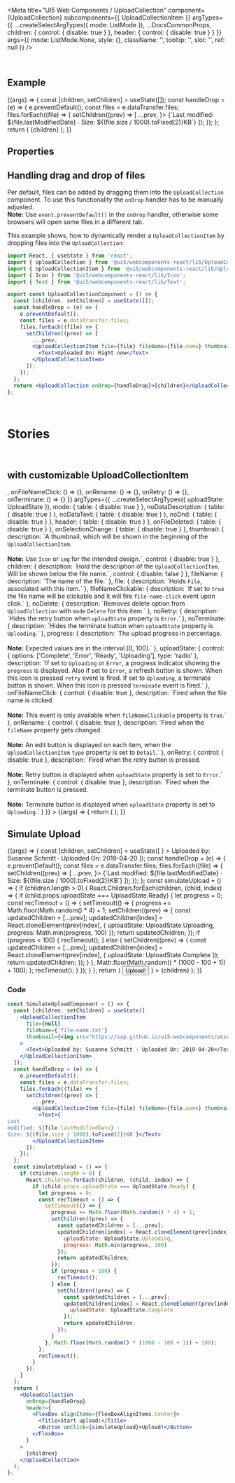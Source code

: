 
<Meta
  title="UI5 Web Components / UploadCollection"
  component={UploadCollection}
  subcomponents={{ UploadCollectionItem }}
  argTypes={{
    ...createSelectArgTypes({ mode: ListMode }),
    ...DocsCommonProps,
    children: { control: { disable: true } },
    header: { control: { disable: true } }
  }}
  args={{
    mode: ListMode.None,
    style: {},
    className: '',
    tooltip: '',
    slot: '',
    ref: null
  }}
/>

<DocsHeader />

<br />

## Example

<Canvas>
  <Story name="Default">
    {(args) => {
      const [children, setChildren] = useState([]);
      const handleDrop = (e) => {
        e.preventDefault();
        const files = e.dataTransfer.files;
        files.forEach((file) => {
          setChildren((prev) => [
            ...prev,
            <UploadCollectionItem file={file} fileName={file.name} thumbnail={<Icon name="document" />}>
              <Text>{`Last modified: ${file.lastModifiedDate} · Size: ${(file.size / 1000).toFixed(2)}KB`}</Text>
            </UploadCollectionItem>
          ]);
        });
      };
      return (
        <UploadCollection {...args} onDrop={handleDrop}>
          {children}
        </UploadCollection>
      );
    }}
  </Story>
</Canvas>

## Properties

<ArgsTable story="Default" />

## Handling drag and drop of files

Per default, files can be added by dragging them into the `UploadCollection` component.
To use this functionality the `onDrop` handler has to be manually adjusted.<br/>
**Note:** Use `event.preventDefault()` in the `onDrop` handler, otherwise some browsers will open some files in a different tab.

This example shows, how to dynamically render a `UploadCollectionItem` by dropping files into the `UploadCollection`:

```jsx
import React, { useState } from 'react';
import { UploadCollection } from '@ui5/webcomponents-react/lib/UploadCollection';
import { UploadCollectionItem } from '@ui5/webcomponents-react/lib/UploadCollectionItem';
import { Icon } from '@ui5/webcomponents-react/lib/Icon';
import { Text } from '@ui5/webcomponents-react/lib/Text';

export const UploadCollectionComponent = () => {
  const [children, setChildren] = useState([]);
  const handleDrop = (e) => {
    e.preventDefault();
    const files = e.dataTransfer.files;
    files.forEach((file) => {
      setChildren((prev) => [
        ...prev,
        <UploadCollectionItem file={file} fileName={file.name} thumbnail={<Icon name="document" />}>
          <Text>Uploaded On: Right now</Text>
        </UploadCollectionItem>
      ]);
    });
  };
  return <UploadCollection onDrop={handleDrop}>{children}</UploadCollection>;
};
```

<br />

# Stories

<br />

## with customizable UploadCollectionItem

<Canvas>
  <Story
    name="with UploadCollectionItem"
    args={{
      fileName: 'file-name.txt',
      file: null,
      fileNameClickable: false,
      noDelete: false,
      noRetry: false,
      noTerminate: false,
      progress: 0,
      uploadState: UploadState.Ready,
      children: 'UploadCollectionItem',
      thumbnail: <Icon name="document" />,
      onFileNameClick: () => {},
      onRename: () => {},
      onRetry: () => {},
      onTerminate: () => {}
    }}
    argTypes={{
      ...createSelectArgTypes({ uploadState: UploadState }),
      mode: { table: { disable: true } },
      noDataDescription: { table: { disable: true } },
      noDataText: { table: { disable: true } },
      noDnd: { table: { disable: true } },
      header: { table: { disable: true } },
      onFileDeleted: { table: { disable: true } },
      onSelectionChange: { table: { disable: true } },
      thumbnail: {
        description: `A thumbnail, which will be shown in the beginning of the <code>UploadCollectionItem</code>. <br><br> <b>Note:</b> Use <code>Icon</code> or <code>img</code> for the intended design.`,
        control: { disable: true }
      },
      children: {
        description: `Hold the description of the <code>UploadCollectionItem</code>. Will be shown below the file name.`,
        control: { disable: false }
      },
      fileName: { description: `The name of the file.` },
      file: {
        description: `Holds <code>File</code>, associated with this item.`
      },
      fileNameClickable: {
        description: `If set to <code>true</code> the file name will be clickable and it will fire <code>file-name-click</code> event upon click.`
      },
      noDelete: {
        description: `Removes delete option from <code>UploadCollection</code> with <code>mode</code> <code>Delete</code> for this item.`
      },
      noRetry: {
        description: `Hides the retry button when <code>uploadState</code> property is <code>Error</code>.`
      },
      noTerminate: {
        description: `Hides the terminate button when <code>uploadState</code> property is <code>Uploading</code>.`
      },
      progress: {
        description: `The upload progress in percentage. <br><br> <b>Note:</b> Expected values are in the interval [0, 100].`
      },
      uploadState: {
        control: {
          options: ['Complete', 'Error', 'Ready', 'Uploading'],
          type: 'radio'
        },
        description: `If set to <code>Uploading</code> or <code>Error</code>, a progress indicator showing the <code>progress</code> is displayed. Also if set to <code>Error</code>, a refresh button is shown. When this icon is pressed <code>retry</code> event is fired. If set to <code>Uploading</code>, a terminate button is shown. When this icon is pressed <code>terminate</code> event is fired.`
      },
      onFileNameClick: {
        control: { disable: true },
        description: `Fired when the file name is clicked. <br><br> <b>Note:</b> This event is only available when <code>fileNameClickable</code> property is <code>true</code>.`
      },
      onRename: {
        control: { disable: true },
        description: `Fired when the <code>fileName</code> property gets changed. <br><br> <b>Note:</b> An edit button is displayed on each item, when the <code>UploadCollectionItem</code> <code>type</code> property is set to <code>Detail</code>.`
      },
      onRetry: {
        control: { disable: true },
        description: `Fired when the retry button is pressed. <br><br> <b>Note:</b> Retry button is displayed when <code>uploadState</code> property is set to <code>Error</code>.`
      },
      onTerminate: {
        control: { disable: true },
        description: `Fired when the terminate button is pressed. <br><br> <b>Note:</b> Terminate button is displayed when <code>uploadState</code> property is set to <code>Uploading</code>.`
      }
    }}
  >
    {(args) => {
      return (
        <UploadCollection>
          <UploadCollectionItem {...args} />
        </UploadCollection>
      );
    }}
  </Story>
</Canvas>

<ArgsTable story="with UploadCollectionItem" />

<br />

## Simulate Upload

<Canvas>
  <Story name="Simulated Upload">
    {(args) => {
      const [children, setChildren] = useState([
        <UploadCollectionItem
          file={null}
          fileName={'file-name.txt'}
          thumbnail={<img src="https://sap.github.io/ui5-webcomponents/assets/images/logo.png" />}
        >
          <Text>Uploaded by: Susanne Schmitt · Uploaded On: 2019-04-20</Text>
        </UploadCollectionItem>
      ]);
      const handleDrop = (e) => {
        e.preventDefault();
        const files = e.dataTransfer.files;
        files.forEach((file) => {
          setChildren((prev) => [
            ...prev,
            <UploadCollectionItem file={file} fileName={file.name} thumbnail={<Icon name="document" />}>
              <Text>{`Last modified: ${file.lastModifiedDate} · Size: ${(file.size / 1000).toFixed(2)}KB`}</Text>
            </UploadCollectionItem>
          ]);
        });
      };
      const simulateUpload = () => {
        if (children.length > 0) {
          React.Children.forEach(children, (child, index) => {
            if (child.props.uploadState === UploadState.Ready) {
              let progress = 0;
              const recTimeout = () => {
                setTimeout(() => {
                  progress += Math.floor(Math.random() * 4) + 1;
                  setChildren((prev) => {
                    const updatedChildren = [...prev];
                    updatedChildren[index] = React.cloneElement(prev[index], {
                      uploadState: UploadState.Uploading,
                      progress: Math.min(progress, 100)
                    });
                    return updatedChildren;
                  });
                  if (progress < 100) {
                    recTimeout();
                  } else {
                    setChildren((prev) => {
                      const updatedChildren = [...prev];
                      updatedChildren[index] = React.cloneElement(prev[index], {
                        uploadState: UploadState.Complete
                      });
                      return updatedChildren;
                    });
                  }
                }, Math.floor(Math.random() * (1000 - 100 + 1)) + 100);
              };
              recTimeout();
            }
          });
        }
      };
      return (
        <UploadCollection
          onDrop={handleDrop}
          header={
            <FlexBox alignItems={FlexBoxAlignItems.Center}>
              <Title>Start upload:</Title>
              <Button onClick={simulateUpload}>Upload!</Button>
            </FlexBox>
          }
        >
          {children}
        </UploadCollection>
      );
    }}
  </Story>
</Canvas>

### Code

```jsx
const SimulateUploadComponent = () => {
  const [children, setChildren] = useState([
    <UploadCollectionItem
      file={null}
      fileName={'file-name.txt'}
      thumbnail={<img src="https://sap.github.io/ui5-webcomponents/assets/images/logo.png" />}
    >
      <Text>Uploaded by: Susanne Schmitt · Uploaded On: 2019-04-20</Text>
    </UploadCollectionItem>
  ]);
  const handleDrop = (e) => {
    e.preventDefault();
    const files = e.dataTransfer.files;
    files.forEach((file) => {
      setChildren((prev) => [
        ...prev,
        <UploadCollectionItem file={file} fileName={file.name} thumbnail={<Icon name="document" />}>
          <Text>{`
Last
modified: ${file.lastModifiedDate} ·
Size: ${(file.size / 1000).toFixed(2)}KB`}</Text>
        </UploadCollectionItem>
      ]);
    });
  };
  const simulateUpload = () => {
    if (children.length > 0) {
      React.Children.forEach(children, (child, index) => {
        if (child.props.uploadState === UploadState.Ready) {
          let progress = 0;
          const recTimeout = () => {
            setTimeout(() => {
              progress += Math.floor(Math.random() * 4) + 1;
              setChildren((prev) => {
                const updatedChildren = [...prev];
                updatedChildren[index] = React.cloneElement(prev[index], {
                  uploadState: UploadState.Uploading,
                  progress: Math.min(progress, 100)
                });
                return updatedChildren;
              });
              if (progress < 100) {
                recTimeout();
              } else {
                setChildren((prev) => {
                  const updatedChildren = [...prev];
                  updatedChildren[index] = React.cloneElement(prev[index], {
                    uploadState: UploadState.Complete
                  });
                  return updatedChildren;
                });
              }
            }, Math.floor(Math.random() * (1000 - 100 + 1)) + 100);
          };
          recTimeout();
        }
      });
    }
  };
  return (
    <UploadCollection
      onDrop={handleDrop}
      header={
        <FlexBox alignItems={FlexBoxAlignItems.Center}>
          <Title>Start upload:</Title>
          <Button onClick={simulateUpload}>Upload!</Button>
        </FlexBox>
      }
    >
      {children}
    </UploadCollection>
  );
};
```
